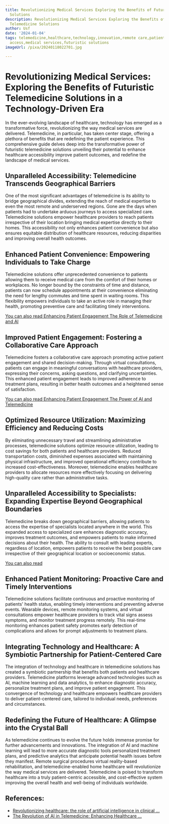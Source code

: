 ```yaml
---
title: Revolutionizing Medical Services Exploring the Benefits of Futuristic Telemedicine
  Solutions
description: Revolutionizing Medical Services Exploring the Benefits of Futuristic
  Telemedicine Solutions
author: Usf
date: '2024-01-04'
tags: telemedicine,healthcare,technology,innovation,remote care,patient care,healthcare
  access,medical services,futuristic solutions
imageUrl: /pixa/20240118022701.jpg

---
```

# Revolutionizing Medical Services: Exploring the Benefits of Futuristic Telemedicine Solutions  in a Technology-Driven Era

In the ever-evolving landscape of healthcare, technology has emerged as a transformative force, revolutionizing the way medical services are delivered. Telemedicine, in particular,  has taken center stage, offering a  plethora of benefits that are redefining the patient experience. This comprehensive guide delves deep into the transformative power of futuristic telemedicine solutions unveiling  their potential to enhance healthcare accessibility improve patient outcomes,  and redefine the landscape of medical services.

## Unparalleled Accessibility: Telemedicine Transcends  Geographical Barriers

One of the most significant advantages of  telemedicine is its ability to bridge  geographical divides, extending the reach of medical expertise to even the most remote and underserved regions.  Gone are the days when patients had to undertake arduous journeys to access specialized care. Telemedicine solutions  empower healthcare  providers to  reach patients irrespective of their location bringing medical expertise directly to their homes. This accessibility not only enhances patient convenience but also ensures equitable distribution of healthcare resources,  reducing disparities  and improving overall health outcomes.

## Enhanced Patient Convenience: Empowering Individuals to Take  Charge 

Telemedicine solutions offer unprecedented convenience to patients allowing them to receive medical care from the comfort of their  homes  or workplaces. No longer bound by the constraints of time and distance, patients can now schedule appointments at their convenience eliminating the need for lengthy commutes and time spent in waiting rooms. This  flexibility  empowers individuals to take  an active role in  managing their  health, promoting preventive  care and facilitating timely interventions.

[You can also read Enhancing Patient Engagement The Role of Telemedicine and AI](Enhancing%20Patient%20Engagement%20The%20Role%20of%20Telemedicine%20and%20AI)


## Improved Patient Engagement:  Fostering a Collaborative Care Approach

Telemedicine fosters  a collaborative care  approach promoting active patient engagement  and shared decision-making. Through virtual consultations, patients  can engage in meaningful conversations with healthcare providers, expressing their concerns, asking questions,  and clarifying uncertainties.  This enhanced patient engagement leads to improved  adherence to treatment plans, resulting in better health outcomes and a heightened sense of satisfaction.

[You can also read Enhancing Patient Engagement The Power of AI and Telemedicine](Enhancing%20Patient%20Engagement%20The%20Power%20of%20AI%20and%20Telemedicine)


## Optimized Resource Utilization: Maximizing Efficiency and  Reducing Costs

By eliminating  unnecessary travel and streamlining administrative processes, telemedicine solutions optimize resource utilization, leading to cost savings for both patients and healthcare providers. Reduced  transportation costs, diminished expenses  associated with maintaining  physical infrastructure, and  improved operational efficiency contribute to increased cost-effectiveness. Moreover, telemedicine enables healthcare providers to allocate resources more effectively focusing on delivering high-quality care rather than  administrative tasks.

## Unparalleled Accessibility  to Specialists: Expanding Expertise Beyond Geographical  Boundaries

Telemedicine breaks down geographical barriers, allowing patients to  access  the  expertise of specialists located anywhere in the world. This expanded  access to specialized care enhances diagnostic accuracy, improves treatment outcomes,  and empowers patients to make informed decisions about  their health. The ability to consult with leading  experts, regardless  of  location, empowers patients  to receive the best possible care irrespective of their geographical location or  socioeconomic status.

[You can also read  ]()


## Enhanced Patient Monitoring: Proactive Care and Timely Interventions

Telemedicine solutions facilitate continuous and proactive monitoring of patients' health status, enabling timely interventions and preventing adverse  events. Wearable devices, remote monitoring systems, and virtual consultations empower healthcare providers to track  vital signs assess symptoms, and monitor treatment progress remotely. This real-time monitoring enhances patient safety promotes  early detection of  complications and allows for prompt  adjustments to treatment plans.

## Integrating Technology and Healthcare: A Symbiotic Partnership for Patient-Centered Care

The integration of  technology and healthcare in telemedicine solutions has created a symbiotic partnership that benefits both  patients and healthcare providers. Telemedicine platforms leverage advanced technologies such as AI, machine learning and data analytics, to enhance diagnostic accuracy, personalize treatment plans, and improve patient engagement. This convergence of technology and healthcare empowers healthcare providers to deliver patient-centered care, tailored to individual needs, preferences and  circumstances.

## Redefining the Future of Healthcare: A Glimpse into the Crystal Ball

As telemedicine continues to evolve the future  holds immense promise for further advancements  and innovations. The integration of  AI and  machine learning will lead to  more  accurate diagnostic  tools personalized treatment  plans, and predictive analytics that anticipate potential  health issues before  they manifest. Remote surgical procedures virtual reality-based rehabilitation, and telemedicine-enabled home healthcare will revolutionize the way medical services are delivered. Telemedicine is poised to  transform healthcare into a truly patient-centric accessible, and cost-effective system improving the overall health and well-being of individuals worldwide.

## References:
- [Revolutionizing healthcare: the role of artificial intelligence in clinical ...](https://www.ncbi.nlm.nih.gov/pmc/articles/PMC10517477/)
- [The Revolution of AI in Telemedicine: Enhancing Healthcare ...](https://www.linkedin.com/pulse/revolution-ai-telemedicine-enhancing-healthcare-through-ansari)
